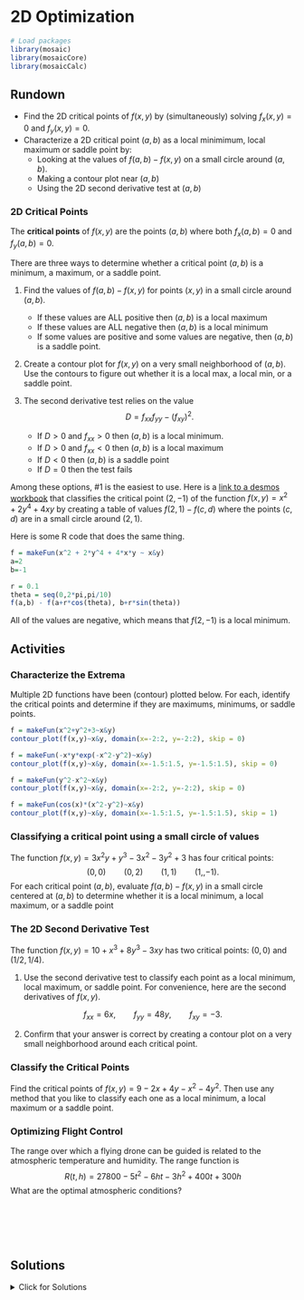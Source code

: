 # 2D Optimization

```r
# Load packages
library(mosaic)
library(mosaicCore)
library(mosaicCalc)
```

## Rundown

::: {.callout-note title="Learning goals"}
-   Find the 2D critical points of $f(x,y)$ by (simultaneously) solving $f_x(x,y)=0$ and $f_y(x,y)=0$.
-   Characterize a 2D critical point $(a,b)$ as a local minimimum, local maximum or saddle point by:
    -   Looking at the values of $f(a,b)-f(x,y)$ on a small circle around $(a,b)$.
    -   Making a contour plot near $(a,b)$
    -   Using the 2D second derivative test at $(a,b)$
:::

### 2D Critical Points

The **critical points** of $f(x,y)$ are the points $(a,b)$ where both $f_x(a,b)=0$ and $f_y(a,b)=0$.

There are three ways to determine whether a critical point $(a,b)$ is a minimum, a maximum, or a saddle point.

1.  Find the values of $f(a,b) - f(x,y)$ for points $(x,y)$ in a small circle around $(a,b)$.

    -   If these values are ALL positive then $(a,b)$ is a local maximum
    -   If these values are ALL negative then $(a,b)$ is a local minimum
    -   If some values are positive and some values are negative, then $(a,b)$ is a saddle point.

2.  Create a contour plot for $f(x,y)$ on a very small neighborhood of $(a,b)$. Use the contours to figure out whether it is a local max, a local min, or a saddle point.

3.  The second derivative test relies on the value $$
    D = f_{xx} f_{yy} - (f_{xy})^2.
    $$

    -   If $D > 0$ and $f_{xx} > 0$ then $(a,b)$ is a local minimum.
    -   If $D > 0$ and $f_{xx} < 0$ then $(a,b)$ is a local maximum
    -   If $D < 0$ then $(a,b)$ is a saddle point
    -   If $D=0$ then the test fails

Among these options, #1 is the easiest to use. Here is a [link to a desmos workbook](https://www.desmos.com/calculator/hxhiomaduw) that classifies the critical point $(2,-1)$ of the function $f(x,y)= x^2+ 2y^4+ 4xy$ by creating a table of values $f(2,1) - f(c,d)$ where the points $(c,d)$ are in a small circle around $(2,1)$.

Here is some R code that does the same thing.

```r
f = makeFun(x^2 + 2*y^4 + 4*x*y ~ x&y)
a=2
b=-1

r = 0.1
theta = seq(0,2*pi,pi/10)
f(a,b) - f(a+r*cos(theta), b+r*sin(theta)) 
```

All of the values are negative, which means that $f(2,-1)$ is a local minimum.

## Activities

### Characterize the Extrema

Multiple 2D functions have been (contour) plotted below. For each, identify the critical points and determine if they are maximums, minimums, or saddle points.

```r
f = makeFun(x^2+y^2+3~x&y)
contour_plot(f(x,y)~x&y, domain(x=-2:2, y=-2:2), skip = 0)
```

```r
f = makeFun(-x*y*exp(-x^2-y^2)~x&y)
contour_plot(f(x,y)~x&y, domain(x=-1.5:1.5, y=-1.5:1.5), skip = 0)
```

```r
f = makeFun(y^2-x^2~x&y)
contour_plot(f(x,y)~x&y, domain(x=-2:2, y=-2:2), skip = 0)
```

```r
f = makeFun(cos(x)*(x^2-y^2)~x&y)
contour_plot(f(x,y)~x&y, domain(x=-1.5:1.5, y=-1.5:1.5), skip = 1)
```

### Classifying a critical point using a small circle of values

The function $f(x,y) =3x^2y + y^3 -3x^2-3y^2+3$ has four critical points: $$
(0,0) \qquad (0,2) \qquad (1,1) \qquad (1,,-1).
$$ For each critical point $(a,b)$, evaluate $f(a,b) - f(x,y)$ in a small circle centered at $(a,b)$ to determine whether it is a local minimum, a local maximum, or a saddle point

### The 2D Second Derivative Test

The function $f(x,y)=10 + x^3 + 8y^3 - 3xy$ has two critical points: $(0,0)$ and $(1/2,1/4)$.

1.  Use the second derivative test to classify each point as a local minimum, local maximum, or saddle point. For convenience, here are the second derivatives of $f(x,y)$.

$$
f_{xx} = 6x, \qquad f_{yy} = 48y, \qquad f_{xy} = -3.
$$

2.  Confirm that your answer is correct by creating a contour plot on a very small neighborhood around each critical point.

### Classify the Critical Points

Find the critical points of $f(x,y)=9-2x+4y-x^2-4y^2$. Then use any method that you like to classify each one as a local minimum, a local maximum or a saddle point.

### Optimizing Flight Control

The range over which a flying drone can be guided is related to the atmospheric temperature and humidity. The range function is $$
R(t,h)=27800-5t^2-6ht-3h^2+400t+300h
$$ What are the optimal atmospheric conditions?

\
\
\
\

## Solutions

<details>

<summary>Click for Solutions</summary>

### Characterize the Extrema

Plot 1 \* Local minimum at $(0,0)$

Plot 2 \* Local minima at $(-0.75, -0.75)$ and $(0.75, 0.75)$ \* Local maxima at $(-0.75, 0.75)$ and $(0.75, -0.75)$ \* Saddle point at $(0,0)$

Plot 3 \* Saddle point at $(0,0)$

Plot 4 \* Local maxima at $(-1,0)$ and $(1,0)$ \* Saddle point at $(0,0)$

### Classifying a critical point using a small circle of values

Let's define our function and then check each of our critical points.

```r
f = makeFun(3*x^2*y + y^3 -3*x^2-3*y^2+3~x&y)
```

First, we check $(0,0)$ and find that it is a **local maximum**.

```r
a=0
b=0
r = 0.1
theta = seq(0,2*pi,pi/10)
f(a,b) - f(a+r*cos(theta), b+r*sin(theta))
```

Next, we check $(0,2)$ and find that it is also a **local minimum**.

```r
a=0
b=2
r = 0.1
theta = seq(0,2*pi,pi/10)
f(a,b) - f(a+r*cos(theta), b+r*sin(theta)) 
```

Next up is $(1,1)$.It is a **saddle point**!

```r
a=1
b=1
r = 0.1
theta = seq(0,2*pi,pi/10)
f(a,b) - f(a+r*cos(theta), b+r*sin(theta)) 
```

One more point to go: $(1,-1)$. This is also a **saddle point**.

```r
a=1
b=-1
r = 0.1
theta = seq(0,2*pi,pi/10)
f(a,b) - f(a+r*cos(theta), b+r*sin(theta)) 
```

### The 2D Second Derivative Test

The function $f(x,y)=10 + x^3 + 8y^3 - 3xy$ has two critical points: $(0,0)$ and $(1/2,1/4)$.

1.  The critical points are $(0,0)$ and $(1/2,1/4)$. The second derivatives are $$
    f_{xx} = 6x, \qquad f_{yy} = 48y, \qquad f_{xy} = -3.
    $$ so our second derivative test function is $$
    D(x,y) = (6x)(48y) - 9.
    $$ We have $D(0,0) = -9$ so $(0,0)$ is a saddle point. We have $D(1/2,1/4)= 3 \cdot 12 - 99 = 36 - 9 > 0$. So we further check that $f_{xx}(1/2,1/4) = 3 > 0$ which means that \$(1/2, 1/4) is a local minimum.

2.  Here is a plot that shows that $(0,0)$ is a saddle point.

```r
f = makeFun(10 + x^3 + 8*y^3 - 3*x*y~x&y)
contour_plot(f(x,y)~x&y, domain(x=-1:1, y=-1:1), skip=0)
```

Here is another plot that zooms in on $(1/2,1/4)$. It is clear that this is a local minimum.

```r
f = makeFun(10 + x^3 + 8*y^3 - 3*x*y~x&y)
contour_plot(f(x,y)~x&y, domain(x=0:1, y=0:1), skip = 0)
```

### Classify the Critical Points

Let's find the critical points of $f(x,y)=9-2x+4y-x^2-4y^2$. We have $$
f_x(x,y) = -2-2x, \qquad f_y(x,y) = 4 - 8y.
$$

The only critical point is $(-1, 1/2)$. Let's compare $f(-1,1/2)$ to the values of $f(x,y)$ on a small circle around this point.

```r
f=makeFun(9 - 2*x + 4*y - x^2 - 4*y^2 ~ x&y)
a=-1
b=1/2
r = 0.1
theta = seq(0,2*pi,pi/10)
f(a,b) - f(a+r*cos(theta), b+r*sin(theta)) 
```

This is a local maximum!

### Optimizing Flight Control

Our function is $R(t,h)=27800-5t^2-6ht-3h^2+400t+300h$. Our partial derivatives are $$
\begin{array}{rcl}
f_t(t,h) &=& -10t - 6h + 400 \\
f_h(t,h) &=& -6t-6h+300
\end{array}
$$ Setting both to zero, $$
\begin{array}{rcl}
 -10t - 6h + 400 &=& 0\\
 -6t-6h+300 &=& 0
\end{array}
$$ we subtract the second from the first to find that $-4t+100 = 0$ and so $t=25$. This means that $-250 - 6h +400 = 0$ which becomes $6h = 150$ and therefore $h = 25$. So the optimal conditions are $t=25$ and $h=25$.

</details>
